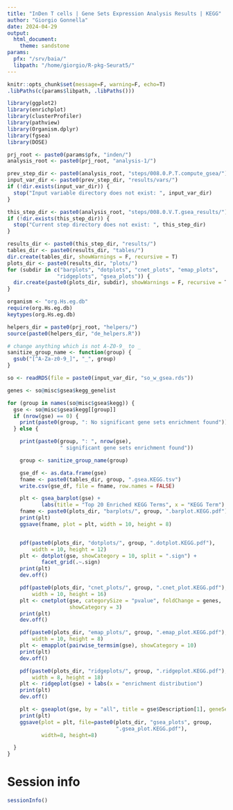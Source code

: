 ```yaml
---
title: "InDen T cells | Gene Sets Expression Analysis Results | KEGG"
author: "Giorgio Gonnella"
date: 2024-04-29
output:
  html_document:
    theme: sandstone
params:
  pfx: "/srv/baia/"
  libpath: "/home/giorgio/R-pkg-Seurat5/"
---
```


```r
knitr::opts_chunk$set(message=F, warning=F, echo=T)
.libPaths(c(params$libpath, .libPaths()))

library(ggplot2)
library(enrichplot)
library(clusterProfiler)
library(pathview)
library(Organism.dplyr)
library(fgsea)
library(DOSE)

prj_root <- paste0(params$pfx, "inden/")
analysis_root <- paste0(prj_root, "analysis-1/")

prev_step_dir <- paste0(analysis_root, "steps/008.0.P.T.compute_gsea/")
input_var_dir <- paste0(prev_step_dir, "results/vars/")
if (!dir.exists(input_var_dir)) {
  stop("Input variable directory does not exist: ", input_var_dir)
}

this_step_dir <- paste0(analysis_root, "steps/008.0.V.T.gsea_results/")
if (!dir.exists(this_step_dir)) {
  stop("Current step directory does not exist: ", this_step_dir)
}

results_dir <- paste0(this_step_dir, "results/")
tables_dir <- paste0(results_dir, "tables/")
dir.create(tables_dir, showWarnings = F, recursive = T)
plots_dir <- paste0(results_dir, "plots/")
for (subdir in c("barplots", "dotplots", "cnet_plots", "emap_plots",
                "ridgeplots", "gsea_plots")) {
  dir.create(paste0(plots_dir, subdir), showWarnings = F, recursive = T)
}

organism <- "org.Hs.eg.db"
require(org.Hs.eg.db)
keytypes(org.Hs.eg.db)

helpers_dir = paste0(prj_root, "helpers/")
source(paste0(helpers_dir, "de_helpers.R"))
```

```r
# change anything which is not A-Z0-9_ to _
sanitize_group_name <- function(group) {
  gsub("[^A-Za-z0-9_]", "_", group)
}
```

```r
so <- readRDS(file = paste0(input_var_dir, "so_w_gsea.rds"))
```

```r
genes <- so@misc$gsea$kegg_genelist

for (group in names(so@misc$gsea$kegg)) {
  gse <- so@misc$gsea$kegg[[group]]
  if (nrow(gse) == 0) {
    print(paste0(group, ": No significant gene sets enrichment found"))
  } else {

    print(paste0(group, ": ", nrow(gse),
                 " significant gene sets enrichment found"))

    group <- sanitize_group_name(group)

    gse_df <- as.data.frame(gse)
    fname <- paste0(tables_dir, group, ".gsea.KEGG.tsv")
    write.csv(gse_df, file = fname, row.names = FALSE)

    plt <- gsea_barplot(gse) +
           labs(title = "Top 20 Enriched KEGG Terms", x = "KEGG Term")
    fname <- paste0(plots_dir, "barplots/", group, ".barplot.KEGG.pdf")
    print(plt)
    ggsave(fname, plot = plt, width = 10, height = 8)


    pdf(paste0(plots_dir, "dotplots/", group, ".dotplot.KEGG.pdf"),
        width = 10, height = 12)
    plt <- dotplot(gse, showCategory = 10, split = ".sign") +
           facet_grid(.~.sign)
    print(plt)
    dev.off()

    pdf(paste0(plots_dir, "cnet_plots/", group, ".cnet_plot.KEGG.pdf"),
        width = 10, height = 16)
    plt <- cnetplot(gse, categorySize = "pvalue", foldChange = genes,
                    showCategory = 3)
    print(plt)
    dev.off()

    pdf(paste0(plots_dir, "emap_plots/", group, ".emap_plot.KEGG.pdf"),
        width = 10, height = 8)
    plt <- emapplot(pairwise_termsim(gse), showCategory = 10)
    print(plt)
    dev.off()

    pdf(paste0(plots_dir, "ridgeplots/", group, ".ridgeplot.KEGG.pdf"),
        width = 8, height = 18)
    plt <- ridgeplot(gse) + labs(x = "enrichment distribution")
    print(plt)
    dev.off()

    plt <- gseaplot(gse, by = "all", title = gse$Description[1], geneSetID = 1)
    print(plt)
    ggsave(plot = plt, file=paste0(plots_dir, "gsea_plots", group,
                                   ".gsea_plot.KEGG.pdf"),
           width=8, height=8)

  }
}
```

# Session info

```r
sessionInfo()
```
